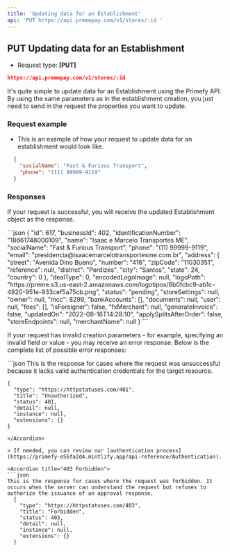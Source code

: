 ```yaml
---
title: 'Updating data for an Establishment'
api: 'PUT https://api.premepay.com/v1/stores/:id '
---
```


## **PUT Updating data for an Establishment**

* Request type: **\[PUT]**

```json
https://api.premepay.com/v1/stores/:id
```

It's quite simple to update data for an Establishment using the Primefy API. By using the same parameters as in the establishment creation, you just need to send in the request the properties you want to update.

### Request example

* This is an example of how your request to update data for an establishment would look like.

```json
  {
  	"socialName": "Fast & Furious Transport",
    "phone": "(11) 99999-9119"
  }
```

### **Responses**

If your request is successful, you will receive the updated Establishment object as the response.

<Accordion title="200: OK">
  ```json
    {
        "id": 617,
        "businessId": 402,
        "identificationNumber": "18661748000109",
        "name": "Isaac e Marcelo Transportes ME",
        "socialName": "Fast & Furious Transport",
        "phone": "(11) 99999-9119",
        "email": "presidencia@isaacemarcelotransportesme.com.br",
        "address": {
            "street": "Avenida Dino Bueno",
            "number": "416",
            "zipCode": "11030351",
            "reference": null,
            "district": "Perdizes",
            "city": "Santos",
            "state": 24,
            "country": 0
        },
        "dealType": 0,
        "encodedLogoImage": null,
        "logoPath": "https://preme.s3.us-east-2.amazonaws.com/logotipos/6b0fcbc9-ab1c-4820-951e-933cef5a75cb.png",
        "status": "pending",
        "storeSettings": null,
        "owner": null,
        "mcc": 8299,
        "bankAccounts": [],
        "documents": null,
        "user": null,
        "fees": [],
        "isForeigner": false,
        "fxMerchant": null,
        "generateInvoice": false,
        "updatedOn": "2022-08-16T14:28:10",
        "applySplitsAfterOrder": false,
        "storeEndpoints": null,
        "merchantName": null
    }
  ```
</Accordion>

If your request has invalid creation parameters - for example, specifying an invalid field or value - you may receive an error response. Below is the complete list of possible error responses:

<Accordion title="401 Unauthorized">
  ```json
   This is the response for cases where the request was unsuccessful because it lacks valid authentication credentials for the target resource.
   
    {
      "type": "https://httpstatuses.com/401",
      "title": "Unauthorized",
      "status": 401,
      "detail": null,
      "instance": null,
      "extensions": {}
    }
    
  ```
</Accordion>

> If needed, you can review our [authentication process](https://primefy-e56fa2d4.mintlify.app/api-reference/Authentication).

<Accordion title="403 Forbidden">
  ```json
  This is the response for cases where the request was forbidden. It occurs when the server can understand the request but refuses to authorize the issuance of an approval response.
    {
      "type": "https://httpstatuses.com/403",
      "title": "Forbidden",
      "status": 403,
      "detail": null,
      "instance": null,
      "extensions": {}
    }
  ```
</Accordion>